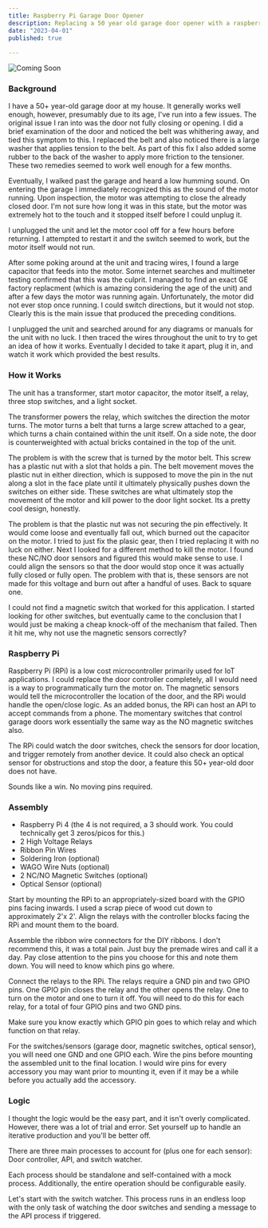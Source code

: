 ```yaml
---
title: Raspberry Pi Garage Door Opener
description: Replacing a 50 year old garage door opener with a raspberry pi
date: "2023-04-01"
published: true
  
---
```


<img alt="Coming Soon" src="/images/coming-soon.gif" />

### Background
I have a 50+ year-old garage door at my house.
It generally works well enough, however, presumably due to its age, I've run into a few issues.
The original issue I ran into was the door not fully closing or opening.
I did a brief examination of the door and noticed the belt was whithering away, and tied this symptom to this.
I replaced the belt and also noticed there is a large washer that applies tension to the belt.
As part of this fix I also added some rubber to the back of the washer to apply more friction to the tensioner.
These two remedies seemed to work well enough for a few months.

Eventually, I walked past the garage and heard a low humming sound.
On entering the garage I immediately recognized this as the sound of the motor running.
Upon inspection, the motor was attempting to close the already closed door.
I'm not sure how long it was in this state, but the motor was extremely hot to the touch and it stopped itself before I could unplug it.

I unplugged the unit and let the motor cool off for a few hours before returning.
I attempted to restart it and the switch seemed to work, but the motor itself would not run.

After some poking around at the unit and tracing wires, I found a large capacitor that feeds into the motor.
Some internet searches and multimeter testing confirmed that this was the culprit.
I managed to find an exact GE factory replacment (which is amazing considering the age of the unit) and after a few days the motor was running again.
Unfortunately, the motor did not ever stop once running. I could switch directions, but it would not stop.
Clearly this is the main issue that produced the preceding conditions.

I unplugged the unit and searched around for any diagrams or manuals for the unit with no luck.
I then traced the wires throughout the unit to try to get an idea of how it works.
Eventually I decided to take it apart, plug it in, and watch it work which provided the best results.

### How it Works

The unit has a transformer, start motor capacitor, the motor itself, a relay, three stop switches, and a light socket.

The transformer powers the relay, which switches the direction the motor turns.
The motor turns a belt that turns a large screw attached to a gear, which turns a chain contained within the unit itself.
On a side note, the door is counterweighted with actual bricks contained in the top of the unit.

The problem is with the screw that is turned by the motor belt. This screw has a plastic nut with a slot that holds a pin.
The belt movement moves the plastic nut in either direction, which is supposed to move the pin in the nut along a slot in the face plate until it ultimately physically pushes down the switches on either side.
These switches are what ultimately stop the movement of the motor and kill power to the door light socket.
Its a pretty cool design, honestly.

The problem is that the plastic nut was not securing the pin effectively. It would come loose and eventually fall out, which burned out the capacitor on the motor.
I tried to just fix the plasic gear, then I tried replacing it with no luck on either.
Next I looked for a different method to kill the motor. I found these NC/NO door sensors and figured this would make sense to use.
I could align the sensors so that the door would stop once it was actually fully closed or fully open.
The problem with that is, these sensors are not made for this voltage and burn out after a handful of uses.
Back to square one.

I could not find a magnetic switch that worked for this application. I started looking for other switches, but eventually came to the conclusion that I would just be making a cheap knock-off of the mechanism that failed.
Then it hit me, why not use the magnetic sensors correctly?

### Raspberry Pi

Raspberry Pi (RPi) is a low cost microcontroller primarily used for IoT applications.
I could replace the door controller completely, all I would need is a way to programmatically turn the motor on.
The magnetic sensors would tell the microcontroller the location of the door, and the RPi would handle the open/close logic.
As an added bonus, the RPi can host an API to accept commands from a phone. The momentary switches that control garage doors work essentially the same way as the NO magnetic switches also.

The RPi could watch the door switches, check the sensors for door location, and trigger remotely from another device.
It could also check an optical sensor for obstructions and stop the door, a feature this 50+ year-old door does not have.

Sounds like a win. No moving pins required.

### Assembly

- Raspberry Pi 4 (the 4 is not required, a 3 should work. You could technically get 3 zeros/picos for this.)
- 2 High Voltage Relays
- Ribbon Pin Wires
- Soldering Iron (optional)
- WAGO Wire Nuts (optional)
- 2 NC/NO Magnetic Switches (optional)
- Optical Sensor (optional)

Start by mounting the RPi to an appropriately-sized board with the GPIO pins facing inwards. I used a scrap piece of wood cut down to approximately 2'x 2'.
Align the relays with the controller blocks facing the RPi and mount them to the board.

Assemble the ribbon wire connectors for the DIY ribbons. I don't recommend this, it was a total pain. Just buy the premade wires and call it a day.
Pay close attention to the pins you choose for this and note them down. You will need to know which pins go where.

Connect the relays to the RPi. The relays require a GND pin and two GPIO pins. One GPIO pin closes the relay and the other opens the relay.
One to turn on the motor and one to turn it off. You will need to do this for each relay, for a total of four GPIO pins and two GND pins.

Make sure you know exactly which GPIO pin goes to which relay and which function on that relay.

For the switches/sensors (garage door, magnetic switches, optical sensor), you will need one GND and one GPIO each.
Wire the pins before mounting the assembled unit to the final location. I would wire pins for every accessory you may want prior to mounting it, even if it may be a while before you actually add the accessory.

### Logic

I thought the logic would be the easy part, and it isn't overly complicated.
However, there was a lot of trial and error. Set yourself up to handle an iterative production and you'll be better off.

There are three main processes to account for (plus one for each sensor): Door controller, API, and switch watcher.

Each process should be standalone and self-contained with a mock process.
Additionally, the entire operation should be configurable easily.

Let's start with the switch watcher. This process runs in an endless loop with the only task of watching the door switches and sending a message to the API process if triggered.
